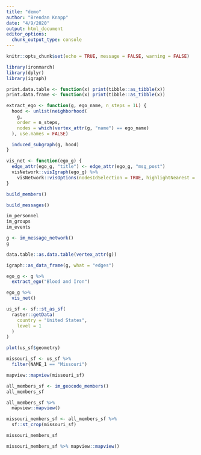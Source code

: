 ```yaml
---
title: "demo"
author: "Brendan Knapp"
date: "4/9/2020"
output: html_document
editor_options: 
  chunk_output_type: console
---
```


```r
knitr::opts_chunk$set(echo = TRUE, message = FALSE, warning = FALSE)
```

```r
library(ironmarch)
library(dplyr)
library(igraph)

print.data.table <- function(x) print(tibble::as_tibble(x))
print.data.frame <- function(x) print(tibble::as_tibble(x))

extract_ego <- function(g, ego_name, n_steps = 1L) {
  hood <- unlist(neighborhood(
    g,
    order = n_steps,
    nodes = which(vertex_attr(g, "name") == ego_name)
  ), use.names = FALSE)

  induced_subgraph(g, hood)
}

vis_net <- function(ego_g) {
  edge_attr(ego_g, "title") <- edge_attr(ego_g, "msg_post")
  visNetwork::visIgraph(ego_g) %>%
    visNetwork::visOptions(nodesIdSelection = TRUE, highlightNearest = TRUE)
}
```


```r
build_members()
```

```r
build_messages()
```

```r
im_personnel
im_groups
im_events
```


```r
g <- im_message_network()
g
```

```r
data.table::as.data.table(vertex_attr(g))
```

```r
igraph::as_data_frame(g, what = "edges")
```

```r
ego_g <- g %>%
  extract_ego("Blood and Iron")

ego_g %>%
  vis_net()
```


```r
us_sf <- sf::st_as_sf(
  raster::getData(
    country = "United States",
    level = 1
  )
)

plot(us_sf$geometry)

missouri_sf <- us_sf %>%
  filter(NAME_1 == "Missouri")

mapview::mapview(missouri_sf)
```


```r
all_members_sf <- im_geocode_members()
all_members_sf
```

```r
all_members_sf %>%
  mapview::mapview()
```

```r
missouri_members_sf <- all_members_sf %>%
  sf::st_crop(missouri_sf)

missouri_members_sf

missouri_members_sf %>% mapview::mapview()
```
